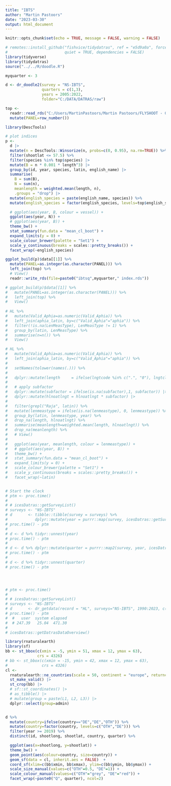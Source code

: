```yaml
---
title: "IBTS"
author: "Martin Pastoors"
date: "2023-03-30"
output: html_document
---
```


```r
knitr::opts_chunk$set(echo = TRUE, message = FALSE, warning = FALSE)
```

```r
# remotes::install_github("fishvice/tidydatras", ref = "e5d9a0a", force = TRUE, 
#                         quiet = TRUE, dependencies = FALSE)
library(tidyverse)
library(tidydatras)
source("../../R/doodle.R")

```

```r
myquarter <- 3

d <- dr_doodle2(survey = "NS-IBTS",
                quarters = c(1,3),
                years = 2005:2022,
                folder="C:/DATA/DATRAS/raw")

```

```r
top <- 
  readr::read_rds("C:/Users/MartinPastoors/Martin Pastoors/FLYSHOOT - General/rdata/top_27.4.b-27.4.c.rds")  %>% 
  mutate(PANEL=row_number())

```

```r
library(DescTools)

# plot indices
p <-
  d |> 
  mutate(n = DescTools::Winsorize(n, probs=c(0, 0.95), na.rm=TRUE)) %>%
  filter(shootlat <= 57.5) %>% 
  filter(species %in% top$species) |> 
  mutate(B = n * 0.001 * length^3) |> 
  group_by(id, year, species, latin, english_name) |>
  summarise(
    B = sum(B), 
    N = sum(n),
    meanlength = weighted.mean(length, n), 
    .groups = "drop") |> 
  mutate(english_species = paste(english_name, species)) %>% 
  mutate(english_species = factor(english_species, levels=top$english_species)) %>% 

  # ggplot(aes(year, B, colour = vessel)) +
  ggplot(aes(year, N)) +
  # ggplot(aes(year, B)) +
  theme_bw() +
  stat_summary(fun.data = "mean_cl_boot") +
  expand_limits(y = 0) +
  scale_colour_brewer(palette = "Set1") +
  scale_y_continuous(breaks = scales::pretty_breaks()) +
  facet_wrap(~english_species)

ggplot_build(p)$data[[1]] %>% 
  mutate(PANEL=as.integer(as.character(PANEL))) %>% 
  left_join(top) %>% 
  # View()
  readr::write_rds(file=paste0("ibtsq",myquarter," index.rds"))

# ggplot_build(p)$data[[1]] %>% 
#   mutate(PANEL=as.integer(as.character(PANEL))) %>% 
#   left_join(top) %>% 
#   View()
  
# HL %>% 
#   mutate(Valid_Aphia=as.numeric(Valid_Aphia)) %>% 
#   left_join(aphia_latin, by=c("Valid_Aphia"="aphia")) %>% 
#   filter(!is.na(LenMeasType), LenMeasType != 1) %>% 
#   group_by(latin, LenMeasType) %>% 
#   summarise(n=n()) %>% 
#   View()

# HL %>% 
#   mutate(Valid_Aphia=as.numeric(Valid_Aphia)) %>% 
#   left_join(aphia_latin, by=c("Valid_Aphia"="aphia")) %>% 
#   
#   setNames(tolower(names(.))) %>% 
#   
#   dplyr::mutate(length     = ifelse(lngtcode %in% c(".", "0"), lngtclass / 10, lngtclass)) |>
# 
#   # apply subfactor
#   dplyr::mutate(subfactor = ifelse(is.na(subfactor),1, subfactor)) |>
#   dplyr::mutate(hlnoatlngt = hlnoatlngt * subfactor) |>
#   
#   filter(grepl("Raja", latin)) %>%
#   mutate(lenmeastype = ifelse(is.na(lenmeastype), 0, lenmeastype)) %>% 
#   group_by(latin, lenmeastype, year) %>%
#   drop_na(length, hlnoatlngt) %>% 
#   summarise(meanlength=weighted.mean(length, hlnoatlngt)) %>% 
#   drop_na(meanlength) %>% 
#   # View()
#   
#   ggplot(aes(year, meanlength, colour = lenmeastype)) +
#   # ggplot(aes(year, B)) +
#   theme_bw() +
#   stat_summary(fun.data = "mean_cl_boot") +
#   expand_limits(y = 0) +
#   scale_colour_brewer(palette = "Set1") +
#   scale_y_continuous(breaks = scales::pretty_breaks()) +
#   facet_wrap(~latin)


# Start the clock
# ptm <- proc.time()
#   
# # icesDatras::getSurveyList()
# surveys <- "NS-IBTS"
# d       <- tibble::tibble(survey = surveys) %>% 
#            dplyr::mutate(year = purrr::map(survey, icesDatras::getSurveyYearList)) 
# proc.time() - ptm
# 
# d <- d %>% tidyr::unnest(year) 
# proc.time() - ptm
# 
# d <- d %>% dplyr::mutate(quarter = purrr::map2(survey, year, icesDatras::getSurveyYearQuarterList)) 
# proc.time() - ptm
# 
# d <- d %>% tidyr::unnest(quarter)
# proc.time() - ptm




# ptm <- proc.time()
#   
# # icesDatras::getSurveyList()
# surveys <- "NS-IBTS"
# d       <- dr_getdata(record = "HL", surveys="NS-IBTS", 1990:2023, c(1,3), quiet=TRUE)
# proc.time() - ptm
#  #   user  system elapsed 
#  # 247.39   25.04  471.30 
# 
# icesDatras::getDatrasDataOverview()

library(rnaturalearth)
library(sf)
bb <- st_bbox(c(xmin = -5, ymin = 51, xmax = 12, ymax = 63),
              crs = 4326)
# bb <- st_bbox(c(xmin = -15, ymin = 42, xmax = 12, ymax = 63),
#               crs = 4326)
cl <-
  rnaturalearth::ne_countries(scale = 50, continent = "europe", returnclass = "sf") |>
  st_make_valid() |>
  st_crop(bb) |>
  # sf::st_coordinates() |>
  # as_tibble() |>
  # mutate(group = paste(L1, L2, L3)) |>
  dplyr::select(group=admin)


d %>% 
  mutate(country=ifelse(country=="DE","DE","OTH")) %>% 
  mutate(country=factor(country, levels=c("OTH","DE"))) %>% 
  filter(year >= 2019) %>% 
  distinct(id, shootlong, shootlat, country, quarter) %>% 

  ggplot(aes(x=shootlong, y=shootlat)) +
  theme_bw() +
  geom_point(aes(colour=country, size=country)) +
  geom_sf(data = cl, inherit.aes = FALSE)  +
  coord_sf(xlim=c(bb$xmin, bb$xmax), ylim=c(bb$ymin, bb$ymax)) +
  scale_size_manual(values=c("OTH"=0.5, "DE"=1)) +
  scale_colour_manual(values=c("OTH"="grey", "DE"="red")) +
  facet_wrap(~paste0("Q", quarter), ncol=2)

```

